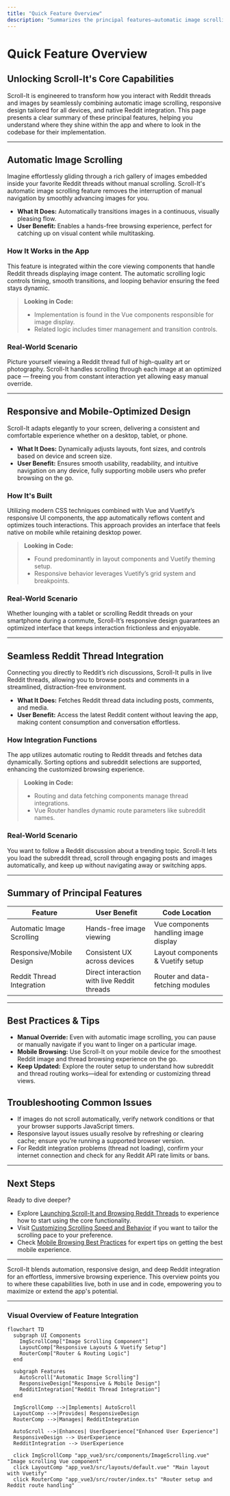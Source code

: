 ```yaml
---
title: "Quick Feature Overview"
description: "Summarizes the principal features—automatic image scrolling, responsive/mobile design, and Reddit thread integration—with pointers to where they are implemented in the code."
---
```


# Quick Feature Overview

## Unlocking Scroll-It's Core Capabilities

Scroll-It is engineered to transform how you interact with Reddit threads and images by seamlessly combining automatic image scrolling, responsive design tailored for all devices, and native Reddit integration. This page presents a clear summary of these principal features, helping you understand where they shine within the app and where to look in the codebase for their implementation.

---

## Automatic Image Scrolling

Imagine effortlessly gliding through a rich gallery of images embedded inside your favorite Reddit threads without manual scrolling. Scroll-It's automatic image scrolling feature removes the interruption of manual navigation by smoothly advancing images for you.

- **What It Does:** Automatically transitions images in a continuous, visually pleasing flow.
- **User Benefit:** Enables a hands-free browsing experience, perfect for catching up on visual content while multitasking.

### How It Works in the App

This feature is integrated within the core viewing components that handle Reddit threads displaying image content. The automatic scrolling logic controls timing, smooth transitions, and looping behavior ensuring the feed stays dynamic.

> **Looking in Code:**
> - Implementation is found in the Vue components responsible for image display.
> - Related logic includes timer management and transition controls.

### Real-World Scenario

Picture yourself viewing a Reddit thread full of high-quality art or photography. Scroll-It handles scrolling through each image at an optimized pace — freeing you from constant interaction yet allowing easy manual override.

---

## Responsive and Mobile-Optimized Design

Scroll-It adapts elegantly to your screen, delivering a consistent and comfortable experience whether on a desktop, tablet, or phone.

- **What It Does:** Dynamically adjusts layouts, font sizes, and controls based on device and screen size.
- **User Benefit:** Ensures smooth usability, readability, and intuitive navigation on any device, fully supporting mobile users who prefer browsing on the go.

### How It's Built

Utilizing modern CSS techniques combined with Vue and Vuetify’s responsive UI components, the app automatically reflows content and optimizes touch interactions. This approach provides an interface that feels native on mobile while retaining desktop power.

> **Looking in Code:**
> - Found predominantly in layout components and Vuetify theming setup.
> - Responsive behavior leverages Vuetify’s grid system and breakpoints.

### Real-World Scenario

Whether lounging with a tablet or scrolling Reddit threads on your smartphone during a commute, Scroll-It’s responsive design guarantees an optimized interface that keeps interaction frictionless and enjoyable.

---

## Seamless Reddit Thread Integration

Connecting you directly to Reddit’s rich discussions, Scroll-It pulls in live Reddit threads, allowing you to browse posts and comments in a streamlined, distraction-free environment.

- **What It Does:** Fetches Reddit thread data including posts, comments, and media.
- **User Benefit:** Access the latest Reddit content without leaving the app, making content consumption and conversation effortless.

### How Integration Functions

The app utilizes automatic routing to Reddit threads and fetches data dynamically. Sorting options and subreddit selections are supported, enhancing the customized browsing experience.

> **Looking in Code:**
> - Routing and data fetching components manage thread integrations.
> - Vue Router handles dynamic route parameters like subreddit names.

### Real-World Scenario

You want to follow a Reddit discussion about a trending topic. Scroll-It lets you load the subreddit thread, scroll through engaging posts and images automatically, and keep up without navigating away or switching apps.

---

## Summary of Principal Features

| Feature                     | User Benefit                               | Code Location                         |
|-----------------------------|--------------------------------------------|-------------------------------------|
| Automatic Image Scrolling    | Hands-free image viewing                    | Vue components handling image display |
| Responsive/Mobile Design     | Consistent UX across devices                | Layout components & Vuetify setup    |
| Reddit Thread Integration    | Direct interaction with live Reddit threads | Router and data-fetching modules     |

---

## Best Practices & Tips

- **Manual Override:** Even with automatic image scrolling, you can pause or manually navigate if you want to linger on a particular image.
- **Mobile Browsing:** Use Scroll-It on your mobile device for the smoothest Reddit image and thread browsing experience on the go.
- **Keep Updated:** Explore the router setup to understand how subreddit and thread routing works—ideal for extending or customizing thread views.

## Troubleshooting Common Issues

- If images do not scroll automatically, verify network conditions or that your browser supports JavaScript timers.
- Responsive layout issues usually resolve by refreshing or clearing cache; ensure you’re running a supported browser version.
- For Reddit integration problems (thread not loading), confirm your internet connection and check for any Reddit API rate limits or bans.

---

## Next Steps

Ready to dive deeper?

- Explore [Launching Scroll-It and Browsing Reddit Threads](/guides/getting-started/launch-and-connect) to experience how to start using the core functionality.
- Visit [Customizing Scrolling Speed and Behavior](/guides/using-advanced-features/customizing-scrolling) if you want to tailor the scrolling pace to your preference.
- Check [Mobile Browsing Best Practices](/guides/using-advanced-features/mobile-optimization) for expert tips on getting the best mobile experience.


---

Scroll-It blends automation, responsive design, and deep Reddit integration for an effortless, immersive browsing experience. This overview points you to where these capabilities live, both in use and in code, empowering you to maximize or extend the app's potential.


---

### Visual Overview of Feature Integration
```mermaid
flowchart TD
  subgraph UI Components
    ImgScrollComp["Image Scrolling Component"]
    LayoutComp["Responsive Layouts & Vuetify Setup"]
    RouterComp["Router & Routing Logic"]
  end

  subgraph Features
    AutoScroll["Automatic Image Scrolling"]
    ResponsiveDesign["Responsive & Mobile Design"]
    RedditIntegration["Reddit Thread Integration"]
  end

  ImgScrollComp -->|Implements| AutoScroll
  LayoutComp -->|Provides| ResponsiveDesign
  RouterComp -->|Manages| RedditIntegration

  AutoScroll -->|Enhances| UserExperience["Enhanced User Experience"]
  ResponsiveDesign --> UserExperience
  RedditIntegration --> UserExperience

  click ImgScrollComp "app_vue3/src/components/ImageScrolling.vue" "Image scrolling Vue component"
  click LayoutComp "app_vue3/src/layouts/default.vue" "Main layout with Vuetify"
  click RouterComp "app_vue3/src/router/index.ts" "Router setup and Reddit route handling"
```



